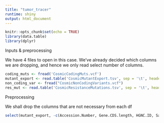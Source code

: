 ```yaml
---
title: "tumor_tracer"
runtime: shiny
output: html_document
---
```


```r
knitr::opts_chunk$set(echo = TRUE)
library(data.table)
library(dplyr)
```

Inputs & preprocessing

We have 4 files to open in this case. We've already decided which columns we are dropping, and hence we only read select number of columns.

```r
coding_muts <- fread('CosmicCodingMuts.vcf')
mutant_export <- read.table('CosmicMutantExport.tsv', sep = '\t', header = TRUE)
non_coding_var <- fread("CosmicNonCodingVariants.vcf")
res_mut <- read.table('CosmicResistanceMutations.tsv', sep = '\t', header = TRUE)
```

Preprocessing

We shall drop the columns that are not necessary from each df

```r
select(mutant_export, -c(Accession.Number, Gene.CDS.length, HGNC.ID, Sample.name, ID_sample, ID_tumour, Pubmed_PMID, ID_STUDY))
```

